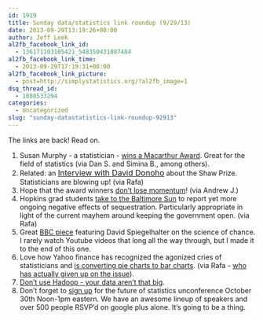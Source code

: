 ```yaml
---
id: 1919
title: Sunday data/statistics link roundup (9/29/13)
date: 2013-09-29T13:19:26+00:00
author: Jeff Leek
al2fb_facebook_link_id:
  - 136171103105421_548350431887484
al2fb_facebook_link_time:
  - 2013-09-29T17:19:31+00:00
al2fb_facebook_link_picture:
  - post=http://simplystatistics.org/?al2fb_image=1
dsq_thread_id:
  - 1808533294
categories:
  - Uncategorized
slug: "sunday-datastatistics-link-roundup-92913"
---
```

The links are back! Read on.

  1. <span style="line-height: 15.994318008422852px;">Susan Murphy - a statistician - <a href="http://ns.umich.edu/new/multimedia/videos/21711-u-m-professor-susan-murphy-earns-prestigious-macarthur-fellowship">wins a Macarthur Award</a>. Great for the field of statistics (via Dan S. and Simina B., among others).</span>
  2. Related: an <a style="font-size: 16px;" href="http://www.youtube.com/watch?v=heWEDx1gbB0">Interview with David Donoho</a> about the Shaw Prize. Statisticians are blowing up! (via Rafa)
  3. Hope that the award winners [don't lose momentum](http://www.nber.org/papers/w19445)! (via Andrew J.)
  4. Hopkins grad students [take to the Baltimore Sun](http://www.baltimoresun.com/news/opinion/oped/bs-ed-biomedical-research,0,6244826.story) to report yet more ongoing negative effects of sequestration. Particularly appropriate in light of the current mayhem around keeping the government open. (via Rafa)
  5. Great [BBC piece](http://www.youtube.com/watch?v=1OQvGvQAI7A) featuring David Spiegelhalter on the science of chance. I rarely watch Youtube videos that long all the way through, but I made it to the end of this one.
  6. Love how Yahoo finance has recognized the agonized cries of statisticians and [is converting pie charts to bar charts](http://finance.yahoo.com/news/where-americans-rich-poor-spent-193609849.html). (via Rafa - [who has actually given up on the issue](http://simplystatistics.org/2012/11/27/i-give-up-i-am-embracing-pie-charts/)).
  7. [Don't use Hadoop - your data aren't that big](http://www.chrisstucchio.com/blog/2013/hadoop_hatred.html).
  8. Don't forget to [sign up](https://plus.google.com/events/cd94ktf46i1hbi4mbqbbvvga358) for the future of statistics unconference October 30th Noon-1pm eastern. We have an awesome lineup of speakers and over 500 people RSVP'd on google plus alone. It's going to be a thing.
